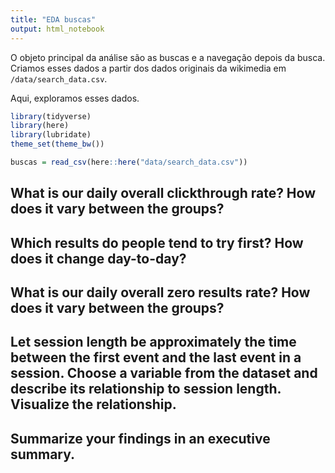 ```yaml
---
title: "EDA buscas"
output: html_notebook
---
```


O objeto principal da análise são as buscas e a navegação depois da busca. Criamos esses dados a partir dos dados originais da wikimedia em `/data/search_data.csv`. 

Aqui, exploramos esses dados. 

```r
library(tidyverse)
library(here)
library(lubridate)
theme_set(theme_bw())
```

```r
buscas = read_csv(here::here("data/search_data.csv"))
```

## What is our daily overall clickthrough rate? How does it vary between the groups?
## Which results do people tend to try first? How does it change day-to-day?
## What is our daily overall zero results rate? How does it vary between the groups?
## Let session length be approximately the time between the first event and the last event in a session. Choose a variable from the dataset and describe its relationship to session length. Visualize the relationship.
## Summarize your findings in an executive summary.